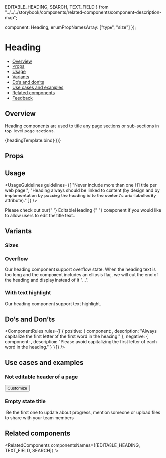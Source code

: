   EDITABLE_HEADING,
  SEARCH,
  TEXT_FIELD
} from "../../../storybook/components/related-components/component-description-map";

  component: Heading,
  enumPropNamesArray: ["type", "size"]
});

<Meta title="Text/Heading" component={Heading} argTypes={metaSettings.argTypes} decorators={metaSettings.decorators} />

<!--- Component template -->


<!--- Component documentation -->

# Heading

- [Overview](#overview)
- [Props](#props)
- [Usage](#usage)
- [Variants](#variants)
- [Do’s and don’ts](#dos-and-donts)
- [Use cases and examples](#use-cases-and-examples)
- [Related components](#related-components)
- [Feedback](#feedback)

## Overview

Heading components are used to title any page sections or sub-sections in top-level page sections.

<Canvas>
  <Story name="Overview" args={{ value: "Hello world" }}>
    {headingTemplate.bind({})}
  </Story>
</Canvas>

## Props

<ArgsTable story="Overview" />

## Usage

<UsageGuidelines
  guidelines={[
    "Never include more than one H1 title per web page.",
    "Heading always should be linked to content (by design and by implementation by passing the heading id to the content's aria-labelledBy attribute)."
  ]}
/>

<Tip title="Not what you were looking for?">
  Please check out our{" "}
  <Link href="/?path=/docs/inputs-editableheading--overview" withoutSpacing>
    EditableHeading
  </Link>{" "}
  component if you would like to allow users to edit the title text..
</Tip>

## Variants

### Sizes

<Canvas>
  <Story name="Sizes">
    <div style={{ display: "flex", flexDirection: "column" }}>
      <Heading type={Heading.types.h1} value="Hello H1" brandFont/>
      <Heading type={Heading.types.h1} value="Hello H1 medium" size="medium" brandFont />
      <Heading type={Heading.types.h2} value="Hello H2" />
      <Heading type={Heading.types.h2} value="Hello H2 small" size="small" />
      <Heading type={Heading.types.h3} value="Hello H3" />
      <Heading type={Heading.types.h4} value="Suggest Edit H4" suggestEditOnHover />
      <Heading type={Heading.types.h5} value="H5 with tooltip" nonEllipsisTooltip="Click to edit" />
    </div>
  </Story>
</Canvas>

### Overflow

Our heading component support overflow state.
When the heading text is too long and the component includes an ellipsis flag, we will cut the end of the heading and display instead of it "...".

<Canvas>
  <Story name="Overflow">
    <div style={{ display: "flex", flexDirection: "column", width: "70%" }}>
      <Heading
        type={Heading.types.h2}
        value="Heading without overflow heading without overflow heading without overflow"
        ellipsis={false}
        nonEllipsisTooltip="Non ellipsis tooltip"
      />
      <Heading
        type={Heading.types.h2}
        value="Heading with overflow heading with overflow heading with overflow heading with overflow heading with overflow"
        ellipsis
        nonEllipsisTooltip="Non ellipsis tooltip (this tooltip is not shown since overflow)"
      />
      <div>
        <Heading
          type={Heading.types.h2}
          value="Heading with overflow when text is longer then 2 lines heading with overflow when text is longer then 2 lines heading with overflow when text is longer then 2 lines"
          ellipsisMaxLines={2}
          nonEllipsisTooltip="Non ellipsis tooltip (this tooltip is not shown since overflow)"
        />
      </div>
    </div>
  </Story>
</Canvas>

### With text highlight

Our heading component support text highlight.

<Canvas>
  <Story name="Text Highlight">
    <div style={{ display: "flex", flexDirection: "column", width: "70%" }}>
      <Heading
        type={Heading.types.h2}
        highlightTerm="heading highlight"
        value="Heading with highlight text heading with highlight text without overflow"
        ellipsis={false}
        nonEllipsisTooltip="Tooltip when no overflow"
      />
      <Heading
        type={Heading.types.h2}
        highlightTerm="heading highlight"
        value="Heading with highlight text heading with highlight text heading with highlight text heading with highlight text"
        nonEllipsisTooltip="Non ellipsis tooltip (this tooltip is not shown since overflow)"
      />
      <Heading
        type={Heading.types.h2}
        highlightTerm="heading highlight"
        value="Heading with highlight text when text is longer then 2 lines heading with overflow when text is longer then 2 lines heading with overflow when text is longer then 2 lines"
        ellipsisMaxLines={2}
      />
    </div>
  </Story>
</Canvas>

## Do’s and Don’ts

<ComponentRules
  rules={[
    {
      positive: {
        component: <Heading value="Hello world" />,
        description: "Always capitalize the first letter of the first word in the heading."
      },
      negative: {
        component: <Heading value="Hello World" />,
        description: "Please avoid capitalizing the first letter of each word in the heading."
      }
    }
  ]}
/>

## Use cases and examples

### Not editable header of a page

<Canvas>
  <Story name="Not editable header of a page">
    <div style={{ width: "100%" }}>
      <Heading type={Heading.types.h1} value="My Work" id="my-work-id" />
      <Divider />
      <div
        className={styles["page-header_commands"]}
        style={{ display: "flex", alignItems: "center" }}
        aria-labelledby="my-work-id"
      >
        <Search wrapperClassName={styles["page-header_search"]} placeholder="Search" />
        <Checkbox label="Hide done items" checked />
        <Button leftIcon={Custom} kind={Button.kinds.TERTIARY}>
          Customize
        </Button>
      </div>
    </div>
  </Story>
</Canvas>

### Empty state title

<Canvas>
  <Story name="Empty state title">
    <div className={styles["empty-state-container"]} aria-labelledby="empty-state-id">
      <img style={{ width: "290px" }} src={emptyStateExample} alt="" />
      <Heading type={Heading.types.h2} id="empty-state-id" value="No updates yet for this item" />
      <span style={{ width: "50%", textAlign: "center" }}>
        Be the first one to update about progress, mention someone or upload files to share with your team members
      </span>
    </div>
  </Story>
</Canvas>

## Related components

<RelatedComponents componentsNames={[EDITABLE_HEADING, TEXT_FIELD, SEARCH]} />
